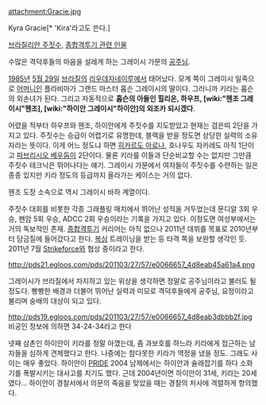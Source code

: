 attachment:Gracie.jpg

Kyra Gracie[* 'Kira'라고도 쓴다.]

[[브라질리안 주짓수]], [[종합격투기 관련 인물]]

수많은 격덕후들의 마음을 설레게 하는 그레이시 가문의 [[공주님]]. 

[[1985년]] [[5월 29일]] [[브라질]]의 [[리우데자네이루]]에서 태어났다. 모계 쪽이 그레이시 일족으로 [[어머니]]인 플라비아가 그랜드 마스터 홉슨 그레이시의 딸이다. 그러니까 키라는 홉슨의 외손녀가 된다. 그리고 자동적으로 '''홉슨의 아들인 힐리온, 하우프, [wiki:"헨조 그레이시"헨조], [wiki:"하이안 그레이시"하이안]의 외조카 되시겠다'''. 

어렸을 적부터 하우프와 헨조, 하이안에게 주짓수를 지도받았고 현재는 검은띠 2단을 가지고 있다. 주짓수는 승급이 어렵기로 유명한데, 블랙을 받을 정도면 상당한 실력의 소유자라는 뜻이다. 이게 어느 정도냐 하면 [[히카르도 아로나]], 호나우도 자카레도 아직 1단이고 [[파브리시오 베우둠]]이 2단이다. 물론 키라를 이들과 단순비교할 수는 없지만 그만큼 주짓수 테크닉은 뛰어나다는 얘기. 그레이시 가문에서 여자들이 주짓수를 수련하는 일은 종종 있지만 키라 정도의 등급까지 올라가는 케이스는 거의 없다. 

헨조 도장 소속으로 역시 그레이시 바하 계열이다. 

주짓수 대회를 비롯한 각종 그래플링 매치에서 뛰어난 성적을 거두었는데 문디알 3회 우승, 펜암 5회 우승, ADCC 2회 우승이라는 기록을 가지고 있다. 이정도면 여성부에서는 거의 독보적인 존재. [[종합격투기]] 커리어는 아직 없으나 2011년 데뷔를 목표로 2010년부터 담금질에 들어갔다고 한다. [[복싱]] 트레이닝을 받는 등 타격 쪽을 보완할 생각인 듯. 2011년 7월 [[Strikeforce]]와 협상 중이라고 한다.

http://pds21.egloos.com/pds/201103/27/57/e0066657_4d8eab45a61a4.png

그레이시가 브라질에서 차지하고 있는 위상을 생각하면 정말로 공주님이라고 불러도 될 정도다. 빵빵한 배경과 더불어 뛰어난 실력과 미모로 격덕후들에게 공주님, 요정이라고 불리며 숭배의 대상이 되고 있다. 

http://pds19.egloos.com/pds/201103/27/57/e0066657_4d8eab3dbbb2f.jpg
비공인 정보에 의하면 34-24-34라고 한다

넷째 삼촌인 하이안이 키라를 정말 아꼈는데, 좀 과보호를 하느라 키라에게 접근하는 남자들을 심하게 견제했다고 한다. 나중에는 참다못한 키라가 역정을 냈을 정도. 그래도 사이는 매우 좋았다. 하이안이 [[PRIDE]] 2004 남제에서는 하이안과 술래잡기를 하다 소화기를 폭발시키는 대사고를 치기도 했다. 근데 2004년이면 하이안이 31세, 키라는 20세였다... 하이안이 경찰서에서 의문의 죽음을 맞았을 때는 경찰의 처사에 격렬하게 항의했다.
